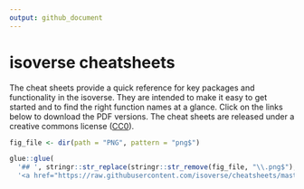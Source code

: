 ```yaml
---
output: github_document
---
```


# isoverse cheatsheets

The cheat sheets provide a quick reference for key packages and functionality in the isoverse. They are intended to make it easy to get started and to find the right function names at a glance. Click on the links below to download the PDF versions. The cheat sheets are released under a creative commons license ([CC0](LICENSE.md)). 


```r
fig_file <- dir(path = "PNG", pattern = "png$") 

glue::glue(
  '## ', stringr::str_replace(stringr::str_remove(fig_file, "\\.png$"), "_", " "), '\n\n',
  '<a href="https://raw.githubusercontent.com/isoverse/cheatsheets/master/PDF/{stringr::str_replace(fig_file, \'png$\',\'pdf\')}"><img src="PNG/{fig_file}" width="600"></a>')
```
